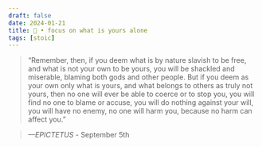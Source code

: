 ```yaml
---
draft: false 
date: 2024-01-21
title: 🗿 • focus on what is yours alone
tags: [stoic]
---
```


>  “Remember, then, if you deem what is by nature slavish to be free, and what is not your own to be yours, you will be shackled and miserable, blaming both gods and other people. But if you deem as your own only what is yours, and what belongs to others as truly not yours, then no one will ever be able to coerce or to stop you, you will find no one to blame or accuse, you will do nothing against your will, you will have no enemy, no one will harm you, because no harm can affect you.”

> *—EPICTETUS* - September 5th